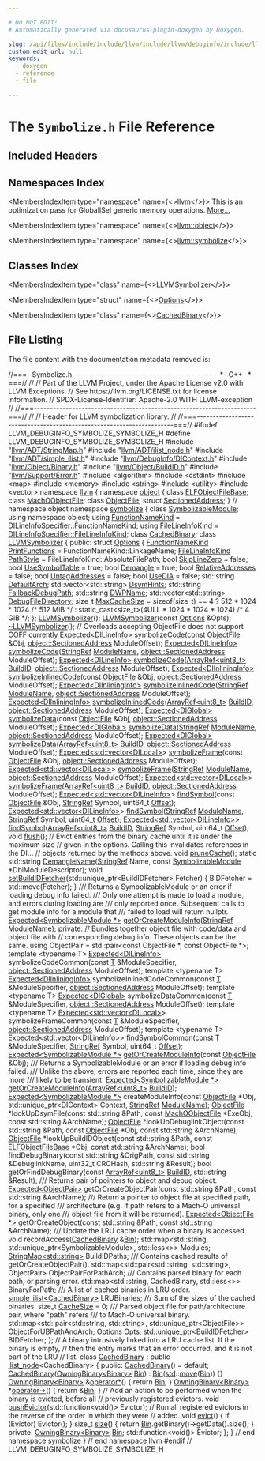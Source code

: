 ```yaml
---

# DO NOT EDIT!
# Automatically generated via docusaurus-plugin-doxygen by Doxygen.

slug: /api/files/include/include/llvm/include/llvm/debuginfo/include/llvm/debuginfo/symbolize/symbolize-h
custom_edit_url: null
keywords:
  - doxygen
  - reference
  - file

---
```





# The `Symbolize.h` File Reference

<DoxygenPage pluginConfig={pluginConfig}>



## Included Headers

<IncludesList>
<IncludesListItem
  filePath="llvm/ADT/StringMap.h"
  permalink="/docs/api/files/include/include/llvm/include/llvm/adt/stringmap-h"
  isLocal="true" />
<IncludesListItem
  filePath="llvm/ADT/ilist_node.h"
  permalink="/docs/api/files/include/include/llvm/include/llvm/adt/ilist-node-h"
  isLocal="true" />
<IncludesListItem
  filePath="llvm/ADT/simple_ilist.h"
  permalink="/docs/api/files/include/include/llvm/include/llvm/adt/simple-ilist-h"
  isLocal="true" />
<IncludesListItem
  filePath="llvm/DebugInfo/DIContext.h"
  permalink="/docs/api/files/include/include/llvm/include/llvm/debuginfo/dicontext-h"
  isLocal="true" />
<IncludesListItem
  filePath="llvm/Object/Binary.h"
  permalink="/docs/api/files/include/include/llvm/include/llvm/object/binary-h"
  isLocal="true" />
<IncludesListItem
  filePath="llvm/Object/BuildID.h"
  permalink="/docs/api/files/include/include/llvm/include/llvm/object/buildid-h"
  isLocal="true" />
<IncludesListItem
  filePath="llvm/Support/Error.h"
  permalink="/docs/api/files/include/include/llvm/include/llvm/support/error-h"
  isLocal="true" />
<IncludesListItem
  filePath="algorithm"
  permalink=""
  isLocal="false" />
<IncludesListItem
  filePath="cstdint"
  permalink=""
  isLocal="false" />
<IncludesListItem
  filePath="map"
  permalink=""
  isLocal="false" />
<IncludesListItem
  filePath="memory"
  permalink=""
  isLocal="false" />
<IncludesListItem
  filePath="string"
  permalink=""
  isLocal="false" />
<IncludesListItem
  filePath="utility"
  permalink=""
  isLocal="false" />
<IncludesListItem
  filePath="vector"
  permalink=""
  isLocal="false" />
</IncludesList>

## Namespaces Index

<MembersIndex>

<MembersIndexItem
  type="namespace"
  name={<><a href="/docs/api/namespaces/llvm">llvm</a></>}>
This is an optimization pass for GlobalISel generic memory operations. <a href="/docs/api/namespaces/llvm/#details">More...</a>
</MembersIndexItem>

<MembersIndexItem
  type="namespace"
  name={<><a href="/docs/api/namespaces/llvm/object">llvm::object</a></>}>
</MembersIndexItem>

<MembersIndexItem
  type="namespace"
  name={<><a href="/docs/api/namespaces/llvm/symbolize">llvm::symbolize</a></>}>
</MembersIndexItem>

</MembersIndex>

## Classes Index

<MembersIndex>

<MembersIndexItem
  type="class"
  name={<><a href="/docs/api/classes/llvm/symbolize/llvmsymbolizer">LLVMSymbolizer</a></>}>
</MembersIndexItem>

<MembersIndexItem
  type="struct"
  name={<><a href="/docs/api/structs/llvm/symbolize/llvmsymbolizer/options">Options</a></>}>
</MembersIndexItem>

<MembersIndexItem
  type="class"
  name={<><a href="/docs/api/classes/llvm/symbolize/cachedbinary">CachedBinary</a></>}>
</MembersIndexItem>

</MembersIndex>


## File Listing

The file content with the documentation metadata removed is:

<ProgramListing>

<Link id="l00001" /><CodeLine lineNumber="1"><span class="doxyHighlightComment">//===- Symbolize.h ----------------------------------------------&#42;- C++ -&#42;-===//</span></CodeLine>
<Link id="l00002" /><CodeLine lineNumber="2"><span class="doxyHighlightComment">//</span></CodeLine>
<Link id="l00003" /><CodeLine lineNumber="3"><span class="doxyHighlightComment">// Part of the LLVM Project, under the Apache License v2.0 with LLVM Exceptions.</span></CodeLine>
<Link id="l00004" /><CodeLine lineNumber="4"><span class="doxyHighlightComment">// See https://llvm.org/LICENSE.txt for license information.</span></CodeLine>
<Link id="l00005" /><CodeLine lineNumber="5"><span class="doxyHighlightComment">// SPDX-License-Identifier: Apache-2.0 WITH LLVM-exception</span></CodeLine>
<Link id="l00006" /><CodeLine lineNumber="6"><span class="doxyHighlightComment">//</span></CodeLine>
<Link id="l00007" /><CodeLine lineNumber="7"><span class="doxyHighlightComment">//===----------------------------------------------------------------------===//</span></CodeLine>
<Link id="l00008" /><CodeLine lineNumber="8"><span class="doxyHighlightComment">//</span></CodeLine>
<Link id="l00009" /><CodeLine lineNumber="9"><span class="doxyHighlightComment">// Header for LLVM symbolization library.</span></CodeLine>
<Link id="l00010" /><CodeLine lineNumber="10"><span class="doxyHighlightComment">//</span></CodeLine>
<Link id="l00011" /><CodeLine lineNumber="11"><span class="doxyHighlightComment">//===----------------------------------------------------------------------===//</span></CodeLine>
<Link id="l00012" /><CodeLine lineNumber="12"></CodeLine>
<Link id="l00013" /><CodeLine lineNumber="13"><span class="doxyHighlightPreprocessor">#ifndef LLVM&#95;DEBUGINFO&#95;SYMBOLIZE&#95;SYMBOLIZE&#95;H</span></CodeLine>
<Link id="l00014" /><CodeLine lineNumber="14"><span class="doxyHighlightPreprocessor">#define LLVM&#95;DEBUGINFO&#95;SYMBOLIZE&#95;SYMBOLIZE&#95;H</span></CodeLine>
<Link id="l00015" /><CodeLine lineNumber="15"></CodeLine>
<Link id="l00016" /><CodeLine lineNumber="16"><span class="doxyHighlightPreprocessor">#include &quot;<a href="/docs/api/files/include/include/llvm/include/llvm/adt/stringmap-h">llvm/ADT/StringMap.h</a>&quot;</span></CodeLine>
<Link id="l00017" /><CodeLine lineNumber="17"><span class="doxyHighlightPreprocessor">#include &quot;<a href="/docs/api/files/include/include/llvm/include/llvm/adt/ilist-node-h">llvm/ADT/ilist&#95;node.h</a>&quot;</span></CodeLine>
<Link id="l00018" /><CodeLine lineNumber="18"><span class="doxyHighlightPreprocessor">#include &quot;<a href="/docs/api/files/include/include/llvm/include/llvm/adt/simple-ilist-h">llvm/ADT/simple&#95;ilist.h</a>&quot;</span></CodeLine>
<Link id="l00019" /><CodeLine lineNumber="19"><span class="doxyHighlightPreprocessor">#include &quot;<a href="/docs/api/files/include/include/llvm/include/llvm/debuginfo/dicontext-h">llvm/DebugInfo/DIContext.h</a>&quot;</span></CodeLine>
<Link id="l00020" /><CodeLine lineNumber="20"><span class="doxyHighlightPreprocessor">#include &quot;<a href="/docs/api/files/include/include/llvm/include/llvm/object/binary-h">llvm/Object/Binary.h</a>&quot;</span></CodeLine>
<Link id="l00021" /><CodeLine lineNumber="21"><span class="doxyHighlightPreprocessor">#include &quot;<a href="/docs/api/files/include/include/llvm/include/llvm/object/buildid-h">llvm/Object/BuildID.h</a>&quot;</span></CodeLine>
<Link id="l00022" /><CodeLine lineNumber="22"><span class="doxyHighlightPreprocessor">#include &quot;<a href="/docs/api/files/include/include/llvm/include/llvm/support/error-h">llvm/Support/Error.h</a>&quot;</span></CodeLine>
<Link id="l00023" /><CodeLine lineNumber="23"><span class="doxyHighlightPreprocessor">#include &lt;algorithm&gt;</span></CodeLine>
<Link id="l00024" /><CodeLine lineNumber="24"><span class="doxyHighlightPreprocessor">#include &lt;cstdint&gt;</span></CodeLine>
<Link id="l00025" /><CodeLine lineNumber="25"><span class="doxyHighlightPreprocessor">#include &lt;map&gt;</span></CodeLine>
<Link id="l00026" /><CodeLine lineNumber="26"><span class="doxyHighlightPreprocessor">#include &lt;memory&gt;</span></CodeLine>
<Link id="l00027" /><CodeLine lineNumber="27"><span class="doxyHighlightPreprocessor">#include &lt;string&gt;</span></CodeLine>
<Link id="l00028" /><CodeLine lineNumber="28"><span class="doxyHighlightPreprocessor">#include &lt;utility&gt;</span></CodeLine>
<Link id="l00029" /><CodeLine lineNumber="29"><span class="doxyHighlightPreprocessor">#include &lt;vector&gt;</span></CodeLine>
<Link id="l00030" /><CodeLine lineNumber="30"></CodeLine>
<Link id="l00031" /><CodeLine lineNumber="31"><span class="doxyHighlightKeyword">namespace </span><span class="doxyHighlight"><a href="/docs/api/namespaces/llvm">llvm</a> &#123;</span></CodeLine>
<Link id="l00032" /><CodeLine lineNumber="32"><span class="doxyHighlightKeyword">namespace </span><span class="doxyHighlight"><a href="/docs/api/namespaces/llvm/object">object</a> &#123;</span></CodeLine>
<Link id="l00033" /><CodeLine lineNumber="33"><span class="doxyHighlightKeyword">class </span><span class="doxyHighlight"><a href="/docs/api/classes/llvm/object/elfobjectfilebase">ELFObjectFileBase</a>;</span></CodeLine>
<Link id="l00034" /><CodeLine lineNumber="34"><span class="doxyHighlightKeyword">class </span><span class="doxyHighlight"><a href="/docs/api/classes/llvm/object/machoobjectfile">MachOObjectFile</a>;</span></CodeLine>
<Link id="l00035" /><CodeLine lineNumber="35"><span class="doxyHighlightKeyword">class </span><span class="doxyHighlight"><a href="/docs/api/classes/llvm/object/objectfile">ObjectFile</a>;</span></CodeLine>
<Link id="l00036" /><CodeLine lineNumber="36"><span class="doxyHighlightKeyword">struct </span><span class="doxyHighlight"><a href="/docs/api/structs/llvm/object/sectionedaddress">SectionedAddress</a>;</span></CodeLine>
<Link id="l00037" /><CodeLine lineNumber="37"><span class="doxyHighlight">&#125; </span><span class="doxyHighlightComment">// namespace object</span></CodeLine>
<Link id="l00038" /><CodeLine lineNumber="38"></CodeLine>
<Link id="l00039" /><CodeLine lineNumber="39"><span class="doxyHighlightKeyword">namespace </span><span class="doxyHighlight"><a href="/docs/api/namespaces/llvm/symbolize">symbolize</a> &#123;</span></CodeLine>
<Link id="l00040" /><CodeLine lineNumber="40"></CodeLine>
<Link id="l00041" /><CodeLine lineNumber="41"><span class="doxyHighlightKeyword">class </span><span class="doxyHighlight"><a href="/docs/api/classes/llvm/symbolize/symbolizablemodule">SymbolizableModule</a>;</span></CodeLine>
<Link id="l00042" /><CodeLine lineNumber="42"></CodeLine>
<Link id="l00043" /><CodeLine lineNumber="43"><span class="doxyHighlightKeyword">using namespace </span><span class="doxyHighlight">object;</span></CodeLine>
<Link id="l00044" /><CodeLine lineNumber="44"></CodeLine>
<Link id="l00045" /><CodeLine lineNumber="45"><span class="doxyHighlightKeyword">using </span><span class="doxyHighlight"><a href="/docs/api/namespaces/llvm/symbolize/#af91736a8635f616fd8ff6b2123db6548">FunctionNameKind</a> = <a href="/docs/api/structs/llvm/dilineinfospecifier/#adb21199c7202d4e81277bb7c89d635b7">DILineInfoSpecifier::FunctionNameKind</a>;</span></CodeLine>
<Link id="l00046" /><CodeLine lineNumber="46" lineLink="/docs/api/namespaces/llvm/symbolize/#a7303efc7166d6b0df753359078bdcc96"><span class="doxyHighlightKeyword">using </span><span class="doxyHighlight"><a href="/docs/api/namespaces/llvm/symbolize/#a7303efc7166d6b0df753359078bdcc96">FileLineInfoKind</a> = <a href="/docs/api/structs/llvm/dilineinfospecifier/#a4d01b170267924ab4225e3c93ad666c3">DILineInfoSpecifier::FileLineInfoKind</a>;</span></CodeLine>
<Link id="l00047" /><CodeLine lineNumber="47"></CodeLine>
<Link id="l00048" /><CodeLine lineNumber="48"><span class="doxyHighlightKeyword">class </span><span class="doxyHighlight"><a href="/docs/api/classes/llvm/symbolize/cachedbinary">CachedBinary</a>;</span></CodeLine>
<Link id="l00049" /><CodeLine lineNumber="49"></CodeLine>
<Link id="l00050" /><CodeLine lineNumber="50" lineLink="/docs/api/classes/llvm/symbolize/llvmsymbolizer"><span class="doxyHighlightKeyword">class </span><span class="doxyHighlight"><a href="/docs/api/classes/llvm/symbolize/llvmsymbolizer/#a39f13246dbb1bf0a0544be9235e67a66">LLVMSymbolizer</a> &#123;</span></CodeLine>
<Link id="l00051" /><CodeLine lineNumber="51"><span class="doxyHighlightKeyword">public</span><span class="doxyHighlight">:</span></CodeLine>
<Link id="l00052" /><CodeLine lineNumber="52" lineLink="/docs/api/structs/llvm/symbolize/llvmsymbolizer/options"><span class="doxyHighlight">  </span><span class="doxyHighlightKeyword">struct </span><span class="doxyHighlight"><a href="/docs/api/structs/llvm/symbolize/llvmsymbolizer/options">Options</a> &#123;</span></CodeLine>
<Link id="l00053" /><CodeLine lineNumber="53" lineLink="/docs/api/structs/llvm/symbolize/llvmsymbolizer/options/#abdeb6aa63ca725500b49c4db43754590"><span class="doxyHighlight">    <a href="/docs/api/namespaces/llvm/symbolize/#af91736a8635f616fd8ff6b2123db6548">FunctionNameKind</a> <a href="/docs/api/structs/llvm/symbolize/llvmsymbolizer/options/#abdeb6aa63ca725500b49c4db43754590">PrintFunctions</a> = FunctionNameKind::LinkageName;</span></CodeLine>
<Link id="l00054" /><CodeLine lineNumber="54" lineLink="/docs/api/structs/llvm/symbolize/llvmsymbolizer/options/#ac51306e7ac181d7ec1da20ce1916880c"><span class="doxyHighlight">    <a href="/docs/api/namespaces/llvm/symbolize/#a7303efc7166d6b0df753359078bdcc96">FileLineInfoKind</a> <a href="/docs/api/structs/llvm/symbolize/llvmsymbolizer/options/#ac51306e7ac181d7ec1da20ce1916880c">PathStyle</a> = FileLineInfoKind::AbsoluteFilePath;</span></CodeLine>
<Link id="l00055" /><CodeLine lineNumber="55" lineLink="/docs/api/structs/llvm/symbolize/llvmsymbolizer/options/#aa4783fba6b6e13f949b16e840994a8ee"><span class="doxyHighlight">    </span><span class="doxyHighlightKeywordType">bool</span><span class="doxyHighlight"> <a href="/docs/api/structs/llvm/symbolize/llvmsymbolizer/options/#aa4783fba6b6e13f949b16e840994a8ee">SkipLineZero</a> = </span><span class="doxyHighlightKeyword">false</span><span class="doxyHighlight">;</span></CodeLine>
<Link id="l00056" /><CodeLine lineNumber="56" lineLink="/docs/api/structs/llvm/symbolize/llvmsymbolizer/options/#a70b639e66b3942c70fa1901bfbf3d272"><span class="doxyHighlight">    </span><span class="doxyHighlightKeywordType">bool</span><span class="doxyHighlight"> <a href="/docs/api/structs/llvm/symbolize/llvmsymbolizer/options/#a70b639e66b3942c70fa1901bfbf3d272">UseSymbolTable</a> = </span><span class="doxyHighlightKeyword">true</span><span class="doxyHighlight">;</span></CodeLine>
<Link id="l00057" /><CodeLine lineNumber="57" lineLink="/docs/api/structs/llvm/symbolize/llvmsymbolizer/options/#ae9015c857bcb610c7820e98868ee9234"><span class="doxyHighlight">    </span><span class="doxyHighlightKeywordType">bool</span><span class="doxyHighlight"> <a href="/docs/api/structs/llvm/symbolize/llvmsymbolizer/options/#ae9015c857bcb610c7820e98868ee9234">Demangle</a> = </span><span class="doxyHighlightKeyword">true</span><span class="doxyHighlight">;</span></CodeLine>
<Link id="l00058" /><CodeLine lineNumber="58" lineLink="/docs/api/structs/llvm/symbolize/llvmsymbolizer/options/#a0cfccb5cd2ca34654b13689a68aaf9b3"><span class="doxyHighlight">    </span><span class="doxyHighlightKeywordType">bool</span><span class="doxyHighlight"> <a href="/docs/api/structs/llvm/symbolize/llvmsymbolizer/options/#a0cfccb5cd2ca34654b13689a68aaf9b3">RelativeAddresses</a> = </span><span class="doxyHighlightKeyword">false</span><span class="doxyHighlight">;</span></CodeLine>
<Link id="l00059" /><CodeLine lineNumber="59" lineLink="/docs/api/structs/llvm/symbolize/llvmsymbolizer/options/#aba0534ea60e4717517fefc3b8a49e54e"><span class="doxyHighlight">    </span><span class="doxyHighlightKeywordType">bool</span><span class="doxyHighlight"> <a href="/docs/api/structs/llvm/symbolize/llvmsymbolizer/options/#aba0534ea60e4717517fefc3b8a49e54e">UntagAddresses</a> = </span><span class="doxyHighlightKeyword">false</span><span class="doxyHighlight">;</span></CodeLine>
<Link id="l00060" /><CodeLine lineNumber="60" lineLink="/docs/api/structs/llvm/symbolize/llvmsymbolizer/options/#ad0b3267d113eb687cdcfec35a39ac468"><span class="doxyHighlight">    </span><span class="doxyHighlightKeywordType">bool</span><span class="doxyHighlight"> <a href="/docs/api/structs/llvm/symbolize/llvmsymbolizer/options/#ad0b3267d113eb687cdcfec35a39ac468">UseDIA</a> = </span><span class="doxyHighlightKeyword">false</span><span class="doxyHighlight">;</span></CodeLine>
<Link id="l00061" /><CodeLine lineNumber="61" lineLink="/docs/api/structs/llvm/symbolize/llvmsymbolizer/options/#a7ea5a0427602386e097882ad55e55f8b"><span class="doxyHighlight">    std::string <a href="/docs/api/structs/llvm/symbolize/llvmsymbolizer/options/#a7ea5a0427602386e097882ad55e55f8b">DefaultArch</a>;</span></CodeLine>
<Link id="l00062" /><CodeLine lineNumber="62" lineLink="/docs/api/structs/llvm/symbolize/llvmsymbolizer/options/#a83bfb6706040239f0dca6b15aa8d29d9"><span class="doxyHighlight">    std::vector&lt;std::string&gt; <a href="/docs/api/structs/llvm/symbolize/llvmsymbolizer/options/#a83bfb6706040239f0dca6b15aa8d29d9">DsymHints</a>;</span></CodeLine>
<Link id="l00063" /><CodeLine lineNumber="63" lineLink="/docs/api/structs/llvm/symbolize/llvmsymbolizer/options/#ab6a0411a2a1d6772f0fabca4d3b6a5f9"><span class="doxyHighlight">    std::string <a href="/docs/api/structs/llvm/symbolize/llvmsymbolizer/options/#ab6a0411a2a1d6772f0fabca4d3b6a5f9">FallbackDebugPath</a>;</span></CodeLine>
<Link id="l00064" /><CodeLine lineNumber="64" lineLink="/docs/api/structs/llvm/symbolize/llvmsymbolizer/options/#a2c1e920d268588d487485128a1bcc501"><span class="doxyHighlight">    std::string <a href="/docs/api/structs/llvm/symbolize/llvmsymbolizer/options/#a2c1e920d268588d487485128a1bcc501">DWPName</a>;</span></CodeLine>
<Link id="l00065" /><CodeLine lineNumber="65" lineLink="/docs/api/structs/llvm/symbolize/llvmsymbolizer/options/#a631a1874eff8ce24ab44c9feb7a7138c"><span class="doxyHighlight">    std::vector&lt;std::string&gt; <a href="/docs/api/structs/llvm/symbolize/llvmsymbolizer/options/#a631a1874eff8ce24ab44c9feb7a7138c">DebugFileDirectory</a>;</span></CodeLine>
<Link id="l00066" /><CodeLine lineNumber="66" lineLink="/docs/api/structs/llvm/symbolize/llvmsymbolizer/options/#af3f3c20d065771eed9d78bcb7f1e0e78"><span class="doxyHighlight">    </span><span class="doxyHighlightKeywordType">size&#95;t</span><span class="doxyHighlight"> <a href="/docs/api/structs/llvm/symbolize/llvmsymbolizer/options/#af3f3c20d065771eed9d78bcb7f1e0e78">MaxCacheSize</a> =</span></CodeLine>
<Link id="l00067" /><CodeLine lineNumber="67"><span class="doxyHighlight">        </span><span class="doxyHighlightKeyword">sizeof</span><span class="doxyHighlight">(size&#95;t) == 4</span></CodeLine>
<Link id="l00068" /><CodeLine lineNumber="68"><span class="doxyHighlight">            ? 512 &#42; 1024 &#42; 1024 </span><span class="doxyHighlightComment">/&#42; 512 MiB &#42;/</span></CodeLine>
<Link id="l00069" /><CodeLine lineNumber="69"><span class="doxyHighlight">            : static&#95;cast&lt;size&#95;t&gt;(4ULL &#42; 1024 &#42; 1024 &#42; 1024) </span><span class="doxyHighlightComment">/&#42; 4 GiB &#42;/</span><span class="doxyHighlight">;</span></CodeLine>
<Link id="l00070" /><CodeLine lineNumber="70"><span class="doxyHighlight">  &#125;;</span></CodeLine>
<Link id="l00071" /><CodeLine lineNumber="71"></CodeLine>
<Link id="l00072" /><CodeLine lineNumber="72" lineLink="/docs/api/classes/llvm/symbolize/llvmsymbolizer/#a39f13246dbb1bf0a0544be9235e67a66"><span class="doxyHighlight">  <a href="/docs/api/classes/llvm/symbolize/llvmsymbolizer/#a39f13246dbb1bf0a0544be9235e67a66">LLVMSymbolizer</a>();</span></CodeLine>
<Link id="l00073" /><CodeLine lineNumber="73"><span class="doxyHighlight">  <a href="/docs/api/classes/llvm/symbolize/llvmsymbolizer/#a39f13246dbb1bf0a0544be9235e67a66">LLVMSymbolizer</a>(</span><span class="doxyHighlightKeyword">const</span><span class="doxyHighlight"> <a href="/docs/api/structs/llvm/symbolize/llvmsymbolizer/options">Options</a> &amp;Opts);</span></CodeLine>
<Link id="l00074" /><CodeLine lineNumber="74"></CodeLine>
<Link id="l00075" /><CodeLine lineNumber="75" lineLink="/docs/api/classes/llvm/symbolize/llvmsymbolizer/#afdca06adf505798c2388e3a5f9e6e843"><span class="doxyHighlight">  <a href="/docs/api/classes/llvm/symbolize/llvmsymbolizer/#afdca06adf505798c2388e3a5f9e6e843">~LLVMSymbolizer</a>();</span></CodeLine>
<Link id="l00076" /><CodeLine lineNumber="76"></CodeLine>
<Link id="l00077" /><CodeLine lineNumber="77"><span class="doxyHighlight">  </span><span class="doxyHighlightComment">// Overloads accepting ObjectFile does not support COFF currently</span></CodeLine>
<Link id="l00078" /><CodeLine lineNumber="78"><span class="doxyHighlight">  <a href="/docs/api/classes/llvm/expected">Expected&lt;DILineInfo&gt;</a> <a href="/docs/api/classes/llvm/symbolize/llvmsymbolizer/#a470d2db86d3df75e22b547906ca11f8a">symbolizeCode</a>(</span><span class="doxyHighlightKeyword">const</span><span class="doxyHighlight"> <a href="/docs/api/classes/llvm/object/objectfile">ObjectFile</a> &amp;Obj,</span></CodeLine>
<Link id="l00079" /><CodeLine lineNumber="79"><span class="doxyHighlight">                                     <a href="/docs/api/structs/llvm/object/sectionedaddress">object::SectionedAddress</a> ModuleOffset);</span></CodeLine>
<Link id="l00080" /><CodeLine lineNumber="80"><span class="doxyHighlight">  <a href="/docs/api/classes/llvm/expected">Expected&lt;DILineInfo&gt;</a> <a href="/docs/api/classes/llvm/symbolize/llvmsymbolizer/#a470d2db86d3df75e22b547906ca11f8a">symbolizeCode</a>(<a href="/docs/api/classes/llvm/stringref">StringRef</a> <a href="/docs/api/structs/modulename">ModuleName</a>,</span></CodeLine>
<Link id="l00081" /><CodeLine lineNumber="81"><span class="doxyHighlight">                                     <a href="/docs/api/structs/llvm/object/sectionedaddress">object::SectionedAddress</a> ModuleOffset);</span></CodeLine>
<Link id="l00082" /><CodeLine lineNumber="82"><span class="doxyHighlight">  <a href="/docs/api/classes/llvm/expected">Expected&lt;DILineInfo&gt;</a> <a href="/docs/api/classes/llvm/symbolize/llvmsymbolizer/#a470d2db86d3df75e22b547906ca11f8a">symbolizeCode</a>(<a href="/docs/api/classes/llvm/arrayref">ArrayRef&lt;uint8&#95;t&gt;</a> <a href="/docs/api/namespaces/llvm/object/#a4304894bcf353bce5ba4d3dd7ff534d7">BuildID</a>,</span></CodeLine>
<Link id="l00083" /><CodeLine lineNumber="83"><span class="doxyHighlight">                                     <a href="/docs/api/structs/llvm/object/sectionedaddress">object::SectionedAddress</a> ModuleOffset);</span></CodeLine>
<Link id="l00084" /><CodeLine lineNumber="84"><span class="doxyHighlight">  <a href="/docs/api/classes/llvm/expected">Expected&lt;DIInliningInfo&gt;</a></span></CodeLine>
<Link id="l00085" /><CodeLine lineNumber="85"><span class="doxyHighlight">  <a href="/docs/api/classes/llvm/symbolize/llvmsymbolizer/#a10c142501ceaf80a4cec850facc43fef">symbolizeInlinedCode</a>(</span><span class="doxyHighlightKeyword">const</span><span class="doxyHighlight"> <a href="/docs/api/classes/llvm/object/objectfile">ObjectFile</a> &amp;Obj,</span></CodeLine>
<Link id="l00086" /><CodeLine lineNumber="86"><span class="doxyHighlight">                       <a href="/docs/api/structs/llvm/object/sectionedaddress">object::SectionedAddress</a> ModuleOffset);</span></CodeLine>
<Link id="l00087" /><CodeLine lineNumber="87"><span class="doxyHighlight">  <a href="/docs/api/classes/llvm/expected">Expected&lt;DIInliningInfo&gt;</a></span></CodeLine>
<Link id="l00088" /><CodeLine lineNumber="88"><span class="doxyHighlight">  <a href="/docs/api/classes/llvm/symbolize/llvmsymbolizer/#a10c142501ceaf80a4cec850facc43fef">symbolizeInlinedCode</a>(<a href="/docs/api/classes/llvm/stringref">StringRef</a> <a href="/docs/api/structs/modulename">ModuleName</a>,</span></CodeLine>
<Link id="l00089" /><CodeLine lineNumber="89"><span class="doxyHighlight">                       <a href="/docs/api/structs/llvm/object/sectionedaddress">object::SectionedAddress</a> ModuleOffset);</span></CodeLine>
<Link id="l00090" /><CodeLine lineNumber="90"><span class="doxyHighlight">  <a href="/docs/api/classes/llvm/expected">Expected&lt;DIInliningInfo&gt;</a></span></CodeLine>
<Link id="l00091" /><CodeLine lineNumber="91"><span class="doxyHighlight">  <a href="/docs/api/classes/llvm/symbolize/llvmsymbolizer/#a10c142501ceaf80a4cec850facc43fef">symbolizeInlinedCode</a>(<a href="/docs/api/classes/llvm/arrayref">ArrayRef&lt;uint8&#95;t&gt;</a> <a href="/docs/api/namespaces/llvm/object/#a4304894bcf353bce5ba4d3dd7ff534d7">BuildID</a>,</span></CodeLine>
<Link id="l00092" /><CodeLine lineNumber="92"><span class="doxyHighlight">                       <a href="/docs/api/structs/llvm/object/sectionedaddress">object::SectionedAddress</a> ModuleOffset);</span></CodeLine>
<Link id="l00093" /><CodeLine lineNumber="93"></CodeLine>
<Link id="l00094" /><CodeLine lineNumber="94"><span class="doxyHighlight">  <a href="/docs/api/classes/llvm/expected">Expected&lt;DIGlobal&gt;</a> <a href="/docs/api/classes/llvm/symbolize/llvmsymbolizer/#ad30dcb9a6b361365791c5cf0286550a9">symbolizeData</a>(</span><span class="doxyHighlightKeyword">const</span><span class="doxyHighlight"> <a href="/docs/api/classes/llvm/object/objectfile">ObjectFile</a> &amp;Obj,</span></CodeLine>
<Link id="l00095" /><CodeLine lineNumber="95"><span class="doxyHighlight">                                   <a href="/docs/api/structs/llvm/object/sectionedaddress">object::SectionedAddress</a> ModuleOffset);</span></CodeLine>
<Link id="l00096" /><CodeLine lineNumber="96"><span class="doxyHighlight">  <a href="/docs/api/classes/llvm/expected">Expected&lt;DIGlobal&gt;</a> <a href="/docs/api/classes/llvm/symbolize/llvmsymbolizer/#ad30dcb9a6b361365791c5cf0286550a9">symbolizeData</a>(<a href="/docs/api/classes/llvm/stringref">StringRef</a> <a href="/docs/api/structs/modulename">ModuleName</a>,</span></CodeLine>
<Link id="l00097" /><CodeLine lineNumber="97"><span class="doxyHighlight">                                   <a href="/docs/api/structs/llvm/object/sectionedaddress">object::SectionedAddress</a> ModuleOffset);</span></CodeLine>
<Link id="l00098" /><CodeLine lineNumber="98"><span class="doxyHighlight">  <a href="/docs/api/classes/llvm/expected">Expected&lt;DIGlobal&gt;</a> <a href="/docs/api/classes/llvm/symbolize/llvmsymbolizer/#ad30dcb9a6b361365791c5cf0286550a9">symbolizeData</a>(<a href="/docs/api/classes/llvm/arrayref">ArrayRef&lt;uint8&#95;t&gt;</a> <a href="/docs/api/namespaces/llvm/object/#a4304894bcf353bce5ba4d3dd7ff534d7">BuildID</a>,</span></CodeLine>
<Link id="l00099" /><CodeLine lineNumber="99"><span class="doxyHighlight">                                   <a href="/docs/api/structs/llvm/object/sectionedaddress">object::SectionedAddress</a> ModuleOffset);</span></CodeLine>
<Link id="l00100" /><CodeLine lineNumber="100"><span class="doxyHighlight">  <a href="/docs/api/classes/llvm/expected">Expected&lt;std::vector&lt;DILocal&gt;</a>&gt;</span></CodeLine>
<Link id="l00101" /><CodeLine lineNumber="101"><span class="doxyHighlight">  <a href="/docs/api/classes/llvm/symbolize/llvmsymbolizer/#ad5af875d56b4ad947a488f347d754eaa">symbolizeFrame</a>(</span><span class="doxyHighlightKeyword">const</span><span class="doxyHighlight"> <a href="/docs/api/classes/llvm/object/objectfile">ObjectFile</a> &amp;Obj, <a href="/docs/api/structs/llvm/object/sectionedaddress">object::SectionedAddress</a> ModuleOffset);</span></CodeLine>
<Link id="l00102" /><CodeLine lineNumber="102"><span class="doxyHighlight">  <a href="/docs/api/classes/llvm/expected">Expected&lt;std::vector&lt;DILocal&gt;</a>&gt;</span></CodeLine>
<Link id="l00103" /><CodeLine lineNumber="103"><span class="doxyHighlight">  <a href="/docs/api/classes/llvm/symbolize/llvmsymbolizer/#ad5af875d56b4ad947a488f347d754eaa">symbolizeFrame</a>(<a href="/docs/api/classes/llvm/stringref">StringRef</a> <a href="/docs/api/structs/modulename">ModuleName</a>, <a href="/docs/api/structs/llvm/object/sectionedaddress">object::SectionedAddress</a> ModuleOffset);</span></CodeLine>
<Link id="l00104" /><CodeLine lineNumber="104"><span class="doxyHighlight">  <a href="/docs/api/classes/llvm/expected">Expected&lt;std::vector&lt;DILocal&gt;</a>&gt;</span></CodeLine>
<Link id="l00105" /><CodeLine lineNumber="105"><span class="doxyHighlight">  <a href="/docs/api/classes/llvm/symbolize/llvmsymbolizer/#ad5af875d56b4ad947a488f347d754eaa">symbolizeFrame</a>(<a href="/docs/api/classes/llvm/arrayref">ArrayRef&lt;uint8&#95;t&gt;</a> <a href="/docs/api/namespaces/llvm/object/#a4304894bcf353bce5ba4d3dd7ff534d7">BuildID</a>,</span></CodeLine>
<Link id="l00106" /><CodeLine lineNumber="106"><span class="doxyHighlight">                 <a href="/docs/api/structs/llvm/object/sectionedaddress">object::SectionedAddress</a> ModuleOffset);</span></CodeLine>
<Link id="l00107" /><CodeLine lineNumber="107"></CodeLine>
<Link id="l00108" /><CodeLine lineNumber="108"><span class="doxyHighlight">  <a href="/docs/api/classes/llvm/expected">Expected&lt;std::vector&lt;DILineInfo&gt;</a>&gt;</span></CodeLine>
<Link id="l00109" /><CodeLine lineNumber="109"><span class="doxyHighlight">  <a href="/docs/api/classes/llvm/symbolize/llvmsymbolizer/#a07f4f2aabb99792d97308004be63e439">findSymbol</a>(</span><span class="doxyHighlightKeyword">const</span><span class="doxyHighlight"> <a href="/docs/api/classes/llvm/object/objectfile">ObjectFile</a> &amp;Obj, <a href="/docs/api/classes/llvm/stringref">StringRef</a> Symbol, uint64&#95;t <a href="/docs/api/namespaces/llvm/#a05f5b9a11bdcc5feba62899f95dcf878a3134224cba2545bc57954d3b072aebb4">Offset</a>);</span></CodeLine>
<Link id="l00110" /><CodeLine lineNumber="110"><span class="doxyHighlight">  <a href="/docs/api/classes/llvm/expected">Expected&lt;std::vector&lt;DILineInfo&gt;</a>&gt;</span></CodeLine>
<Link id="l00111" /><CodeLine lineNumber="111"><span class="doxyHighlight">  <a href="/docs/api/classes/llvm/symbolize/llvmsymbolizer/#a07f4f2aabb99792d97308004be63e439">findSymbol</a>(<a href="/docs/api/classes/llvm/stringref">StringRef</a> <a href="/docs/api/structs/modulename">ModuleName</a>, <a href="/docs/api/classes/llvm/stringref">StringRef</a> Symbol, uint64&#95;t <a href="/docs/api/namespaces/llvm/#a05f5b9a11bdcc5feba62899f95dcf878a3134224cba2545bc57954d3b072aebb4">Offset</a>);</span></CodeLine>
<Link id="l00112" /><CodeLine lineNumber="112"><span class="doxyHighlight">  <a href="/docs/api/classes/llvm/expected">Expected&lt;std::vector&lt;DILineInfo&gt;</a>&gt;</span></CodeLine>
<Link id="l00113" /><CodeLine lineNumber="113"><span class="doxyHighlight">  <a href="/docs/api/classes/llvm/symbolize/llvmsymbolizer/#a07f4f2aabb99792d97308004be63e439">findSymbol</a>(<a href="/docs/api/classes/llvm/arrayref">ArrayRef&lt;uint8&#95;t&gt;</a> <a href="/docs/api/namespaces/llvm/object/#a4304894bcf353bce5ba4d3dd7ff534d7">BuildID</a>, <a href="/docs/api/classes/llvm/stringref">StringRef</a> Symbol, uint64&#95;t <a href="/docs/api/namespaces/llvm/#a05f5b9a11bdcc5feba62899f95dcf878a3134224cba2545bc57954d3b072aebb4">Offset</a>);</span></CodeLine>
<Link id="l00114" /><CodeLine lineNumber="114"></CodeLine>
<Link id="l00115" /><CodeLine lineNumber="115"><span class="doxyHighlight">  </span><span class="doxyHighlightKeywordType">void</span><span class="doxyHighlight"> <a href="/docs/api/classes/llvm/symbolize/llvmsymbolizer/#a55acc9d1e9e674ff72434597c181ecd1">flush</a>();</span></CodeLine>
<Link id="l00116" /><CodeLine lineNumber="116"></CodeLine>
<Link id="l00117" /><CodeLine lineNumber="117"><span class="doxyHighlight">  </span><span class="doxyHighlightComment">// Evict entries from the binary cache until it is under the maximum size</span></CodeLine>
<Link id="l00118" /><CodeLine lineNumber="118"><span class="doxyHighlight">  </span><span class="doxyHighlightComment">// given in the options. Calling this invalidates references in the DI...</span></CodeLine>
<Link id="l00119" /><CodeLine lineNumber="119"><span class="doxyHighlight">  </span><span class="doxyHighlightComment">// objects returned by the methods above.</span></CodeLine>
<Link id="l00120" /><CodeLine lineNumber="120"><span class="doxyHighlight">  </span><span class="doxyHighlightKeywordType">void</span><span class="doxyHighlight"> <a href="/docs/api/classes/llvm/symbolize/llvmsymbolizer/#a06ed8ab9b40fc7e7570f10a81a9c3fc1">pruneCache</a>();</span></CodeLine>
<Link id="l00121" /><CodeLine lineNumber="121"></CodeLine>
<Link id="l00122" /><CodeLine lineNumber="122"><span class="doxyHighlight">  </span><span class="doxyHighlightKeyword">static</span><span class="doxyHighlight"> std::string</span></CodeLine>
<Link id="l00123" /><CodeLine lineNumber="123"><span class="doxyHighlight">  <a href="/docs/api/classes/llvm/symbolize/llvmsymbolizer/#a06a25cb56878fe4f0431c046d1a67fcf">DemangleName</a>(<a href="/docs/api/classes/llvm/stringref">StringRef</a> Name, </span><span class="doxyHighlightKeyword">const</span><span class="doxyHighlight"> <a href="/docs/api/classes/llvm/symbolize/symbolizablemodule">SymbolizableModule</a> &#42;DbiModuleDescriptor);</span></CodeLine>
<Link id="l00124" /><CodeLine lineNumber="124"></CodeLine>
<Link id="l00125" /><CodeLine lineNumber="125" lineLink="/docs/api/classes/llvm/symbolize/llvmsymbolizer/#afebf63c3ae5d72cba8af7b99c6f8dc42"><span class="doxyHighlight">  </span><span class="doxyHighlightKeywordType">void</span><span class="doxyHighlight"> <a href="/docs/api/classes/llvm/symbolize/llvmsymbolizer/#afebf63c3ae5d72cba8af7b99c6f8dc42">setBuildIDFetcher</a>(std::unique&#95;ptr&lt;BuildIDFetcher&gt; Fetcher) &#123;</span></CodeLine>
<Link id="l00126" /><CodeLine lineNumber="126"><span class="doxyHighlight">    BIDFetcher = std::move(Fetcher);</span></CodeLine>
<Link id="l00127" /><CodeLine lineNumber="127"><span class="doxyHighlight">  &#125;</span></CodeLine>
<Link id="l00128" /><CodeLine lineNumber="128"></CodeLine>
<Link id="l00129" /><CodeLine lineNumber="129"><span class="doxyHighlightComment">  /// Returns a SymbolizableModule or an error if loading debug info failed.</span></CodeLine>
<Link id="l00130" /><CodeLine lineNumber="130"><span class="doxyHighlightComment">  /// Only one attempt is made to load a module, and errors during loading are</span></CodeLine>
<Link id="l00131" /><CodeLine lineNumber="131"><span class="doxyHighlightComment">  /// only reported once. Subsequent calls to get module info for a module that</span></CodeLine>
<Link id="l00132" /><CodeLine lineNumber="132"><span class="doxyHighlightComment">  /// failed to load will return nullptr.</span></CodeLine>
<Link id="l00133" /><CodeLine lineNumber="133"><span class="doxyHighlight">  <a href="/docs/api/classes/llvm/expected">Expected&lt;SymbolizableModule &#42;&gt;</a> <a href="/docs/api/classes/llvm/symbolize/llvmsymbolizer/#aed363690d82a9bc955ab653a37e75090">getOrCreateModuleInfo</a>(<a href="/docs/api/classes/llvm/stringref">StringRef</a> <a href="/docs/api/structs/modulename">ModuleName</a>);</span></CodeLine>
<Link id="l00134" /><CodeLine lineNumber="134"></CodeLine>
<Link id="l00135" /><CodeLine lineNumber="135"><span class="doxyHighlightKeyword">private</span><span class="doxyHighlight">:</span></CodeLine>
<Link id="l00136" /><CodeLine lineNumber="136"><span class="doxyHighlight">  </span><span class="doxyHighlightComment">// Bundles together object file with code/data and object file with</span></CodeLine>
<Link id="l00137" /><CodeLine lineNumber="137"><span class="doxyHighlight">  </span><span class="doxyHighlightComment">// corresponding debug info. These objects can be the same.</span></CodeLine>
<Link id="l00138" /><CodeLine lineNumber="138"><span class="doxyHighlight">  </span><span class="doxyHighlightKeyword">using </span><span class="doxyHighlight">ObjectPair = std::pair&lt;const ObjectFile &#42;, const ObjectFile &#42;&gt;;</span></CodeLine>
<Link id="l00139" /><CodeLine lineNumber="139"></CodeLine>
<Link id="l00140" /><CodeLine lineNumber="140"><span class="doxyHighlight">  </span><span class="doxyHighlightKeyword">template</span><span class="doxyHighlight"> &lt;</span><span class="doxyHighlightKeyword">typename</span><span class="doxyHighlight"> T&gt;</span></CodeLine>
<Link id="l00141" /><CodeLine lineNumber="141"><span class="doxyHighlight">  <a href="/docs/api/classes/llvm/expected">Expected&lt;DILineInfo&gt;</a></span></CodeLine>
<Link id="l00142" /><CodeLine lineNumber="142"><span class="doxyHighlight">  symbolizeCodeCommon(</span><span class="doxyHighlightKeyword">const</span><span class="doxyHighlight"> <a href="/docs/api/files/lib/lib/target/lib/target/mips/mips16isellowering-cpp/#a0acb682b8260ab1c60b918599864e2e5">T</a> &amp;ModuleSpecifier,</span></CodeLine>
<Link id="l00143" /><CodeLine lineNumber="143"><span class="doxyHighlight">                      <a href="/docs/api/structs/llvm/object/sectionedaddress">object::SectionedAddress</a> ModuleOffset);</span></CodeLine>
<Link id="l00144" /><CodeLine lineNumber="144"><span class="doxyHighlight">  </span><span class="doxyHighlightKeyword">template</span><span class="doxyHighlight"> &lt;</span><span class="doxyHighlightKeyword">typename</span><span class="doxyHighlight"> T&gt;</span></CodeLine>
<Link id="l00145" /><CodeLine lineNumber="145"><span class="doxyHighlight">  <a href="/docs/api/classes/llvm/expected">Expected&lt;DIInliningInfo&gt;</a></span></CodeLine>
<Link id="l00146" /><CodeLine lineNumber="146"><span class="doxyHighlight">  symbolizeInlinedCodeCommon(</span><span class="doxyHighlightKeyword">const</span><span class="doxyHighlight"> <a href="/docs/api/files/lib/lib/target/lib/target/mips/mips16isellowering-cpp/#a0acb682b8260ab1c60b918599864e2e5">T</a> &amp;ModuleSpecifier,</span></CodeLine>
<Link id="l00147" /><CodeLine lineNumber="147"><span class="doxyHighlight">                             <a href="/docs/api/structs/llvm/object/sectionedaddress">object::SectionedAddress</a> ModuleOffset);</span></CodeLine>
<Link id="l00148" /><CodeLine lineNumber="148"><span class="doxyHighlight">  </span><span class="doxyHighlightKeyword">template</span><span class="doxyHighlight"> &lt;</span><span class="doxyHighlightKeyword">typename</span><span class="doxyHighlight"> T&gt;</span></CodeLine>
<Link id="l00149" /><CodeLine lineNumber="149"><span class="doxyHighlight">  <a href="/docs/api/classes/llvm/expected">Expected&lt;DIGlobal&gt;</a> symbolizeDataCommon(</span><span class="doxyHighlightKeyword">const</span><span class="doxyHighlight"> <a href="/docs/api/files/lib/lib/target/lib/target/mips/mips16isellowering-cpp/#a0acb682b8260ab1c60b918599864e2e5">T</a> &amp;ModuleSpecifier,</span></CodeLine>
<Link id="l00150" /><CodeLine lineNumber="150"><span class="doxyHighlight">                                         <a href="/docs/api/structs/llvm/object/sectionedaddress">object::SectionedAddress</a> ModuleOffset);</span></CodeLine>
<Link id="l00151" /><CodeLine lineNumber="151"><span class="doxyHighlight">  </span><span class="doxyHighlightKeyword">template</span><span class="doxyHighlight"> &lt;</span><span class="doxyHighlightKeyword">typename</span><span class="doxyHighlight"> T&gt;</span></CodeLine>
<Link id="l00152" /><CodeLine lineNumber="152"><span class="doxyHighlight">  <a href="/docs/api/classes/llvm/expected">Expected&lt;std::vector&lt;DILocal&gt;</a>&gt;</span></CodeLine>
<Link id="l00153" /><CodeLine lineNumber="153"><span class="doxyHighlight">  symbolizeFrameCommon(</span><span class="doxyHighlightKeyword">const</span><span class="doxyHighlight"> <a href="/docs/api/files/lib/lib/target/lib/target/mips/mips16isellowering-cpp/#a0acb682b8260ab1c60b918599864e2e5">T</a> &amp;ModuleSpecifier,</span></CodeLine>
<Link id="l00154" /><CodeLine lineNumber="154"><span class="doxyHighlight">                       <a href="/docs/api/structs/llvm/object/sectionedaddress">object::SectionedAddress</a> ModuleOffset);</span></CodeLine>
<Link id="l00155" /><CodeLine lineNumber="155"><span class="doxyHighlight">  </span><span class="doxyHighlightKeyword">template</span><span class="doxyHighlight"> &lt;</span><span class="doxyHighlightKeyword">typename</span><span class="doxyHighlight"> T&gt;</span></CodeLine>
<Link id="l00156" /><CodeLine lineNumber="156"><span class="doxyHighlight">  <a href="/docs/api/classes/llvm/expected">Expected&lt;std::vector&lt;DILineInfo&gt;</a>&gt;</span></CodeLine>
<Link id="l00157" /><CodeLine lineNumber="157"><span class="doxyHighlight">  findSymbolCommon(</span><span class="doxyHighlightKeyword">const</span><span class="doxyHighlight"> <a href="/docs/api/files/lib/lib/target/lib/target/mips/mips16isellowering-cpp/#a0acb682b8260ab1c60b918599864e2e5">T</a> &amp;ModuleSpecifier, <a href="/docs/api/classes/llvm/stringref">StringRef</a> Symbol, uint64&#95;t <a href="/docs/api/namespaces/llvm/#a05f5b9a11bdcc5feba62899f95dcf878a3134224cba2545bc57954d3b072aebb4">Offset</a>);</span></CodeLine>
<Link id="l00158" /><CodeLine lineNumber="158"></CodeLine>
<Link id="l00159" /><CodeLine lineNumber="159"><span class="doxyHighlight">  <a href="/docs/api/classes/llvm/expected">Expected&lt;SymbolizableModule &#42;&gt;</a> <a href="/docs/api/classes/llvm/symbolize/llvmsymbolizer/#aed363690d82a9bc955ab653a37e75090">getOrCreateModuleInfo</a>(</span><span class="doxyHighlightKeyword">const</span><span class="doxyHighlight"> <a href="/docs/api/classes/llvm/object/objectfile">ObjectFile</a> &amp;Obj);</span></CodeLine>
<Link id="l00160" /><CodeLine lineNumber="160"></CodeLine>
<Link id="l00161" /><CodeLine lineNumber="161"><span class="doxyHighlightComment">  /// Returns a SymbolizableModule or an error if loading debug info failed.</span></CodeLine>
<Link id="l00162" /><CodeLine lineNumber="162"><span class="doxyHighlightComment">  /// Unlike the above, errors are reported each time, since they are more</span></CodeLine>
<Link id="l00163" /><CodeLine lineNumber="163"><span class="doxyHighlightComment">  /// likely to be transient.</span></CodeLine>
<Link id="l00164" /><CodeLine lineNumber="164"><span class="doxyHighlight">  <a href="/docs/api/classes/llvm/expected">Expected&lt;SymbolizableModule &#42;&gt;</a></span></CodeLine>
<Link id="l00165" /><CodeLine lineNumber="165"><span class="doxyHighlight">  <a href="/docs/api/classes/llvm/symbolize/llvmsymbolizer/#aed363690d82a9bc955ab653a37e75090">getOrCreateModuleInfo</a>(<a href="/docs/api/classes/llvm/arrayref">ArrayRef&lt;uint8&#95;t&gt;</a> <a href="/docs/api/namespaces/llvm/object/#a4304894bcf353bce5ba4d3dd7ff534d7">BuildID</a>);</span></CodeLine>
<Link id="l00166" /><CodeLine lineNumber="166"></CodeLine>
<Link id="l00167" /><CodeLine lineNumber="167"><span class="doxyHighlight">  <a href="/docs/api/classes/llvm/expected">Expected&lt;SymbolizableModule &#42;&gt;</a></span></CodeLine>
<Link id="l00168" /><CodeLine lineNumber="168"><span class="doxyHighlight">  createModuleInfo(</span><span class="doxyHighlightKeyword">const</span><span class="doxyHighlight"> <a href="/docs/api/classes/llvm/object/objectfile">ObjectFile</a> &#42;Obj, std::unique&#95;ptr&lt;DIContext&gt; Context,</span></CodeLine>
<Link id="l00169" /><CodeLine lineNumber="169"><span class="doxyHighlight">                   <a href="/docs/api/classes/llvm/stringref">StringRef</a> <a href="/docs/api/structs/modulename">ModuleName</a>);</span></CodeLine>
<Link id="l00170" /><CodeLine lineNumber="170"></CodeLine>
<Link id="l00171" /><CodeLine lineNumber="171"><span class="doxyHighlight">  <a href="/docs/api/classes/llvm/object/objectfile">ObjectFile</a> &#42;lookUpDsymFile(</span><span class="doxyHighlightKeyword">const</span><span class="doxyHighlight"> std::string &amp;Path,</span></CodeLine>
<Link id="l00172" /><CodeLine lineNumber="172"><span class="doxyHighlight">                             </span><span class="doxyHighlightKeyword">const</span><span class="doxyHighlight"> <a href="/docs/api/classes/llvm/object/machoobjectfile">MachOObjectFile</a> &#42;ExeObj,</span></CodeLine>
<Link id="l00173" /><CodeLine lineNumber="173"><span class="doxyHighlight">                             </span><span class="doxyHighlightKeyword">const</span><span class="doxyHighlight"> std::string &amp;ArchName);</span></CodeLine>
<Link id="l00174" /><CodeLine lineNumber="174"><span class="doxyHighlight">  <a href="/docs/api/classes/llvm/object/objectfile">ObjectFile</a> &#42;lookUpDebuglinkObject(</span><span class="doxyHighlightKeyword">const</span><span class="doxyHighlight"> std::string &amp;Path,</span></CodeLine>
<Link id="l00175" /><CodeLine lineNumber="175"><span class="doxyHighlight">                                    </span><span class="doxyHighlightKeyword">const</span><span class="doxyHighlight"> <a href="/docs/api/classes/llvm/object/objectfile">ObjectFile</a> &#42;Obj,</span></CodeLine>
<Link id="l00176" /><CodeLine lineNumber="176"><span class="doxyHighlight">                                    </span><span class="doxyHighlightKeyword">const</span><span class="doxyHighlight"> std::string &amp;ArchName);</span></CodeLine>
<Link id="l00177" /><CodeLine lineNumber="177"><span class="doxyHighlight">  <a href="/docs/api/classes/llvm/object/objectfile">ObjectFile</a> &#42;lookUpBuildIDObject(</span><span class="doxyHighlightKeyword">const</span><span class="doxyHighlight"> std::string &amp;Path,</span></CodeLine>
<Link id="l00178" /><CodeLine lineNumber="178"><span class="doxyHighlight">                                  </span><span class="doxyHighlightKeyword">const</span><span class="doxyHighlight"> <a href="/docs/api/classes/llvm/object/elfobjectfilebase">ELFObjectFileBase</a> &#42;Obj,</span></CodeLine>
<Link id="l00179" /><CodeLine lineNumber="179"><span class="doxyHighlight">                                  </span><span class="doxyHighlightKeyword">const</span><span class="doxyHighlight"> std::string &amp;ArchName);</span></CodeLine>
<Link id="l00180" /><CodeLine lineNumber="180"></CodeLine>
<Link id="l00181" /><CodeLine lineNumber="181"><span class="doxyHighlight">  </span><span class="doxyHighlightKeywordType">bool</span><span class="doxyHighlight"> findDebugBinary(</span><span class="doxyHighlightKeyword">const</span><span class="doxyHighlight"> std::string &amp;OrigPath,</span></CodeLine>
<Link id="l00182" /><CodeLine lineNumber="182"><span class="doxyHighlight">                       </span><span class="doxyHighlightKeyword">const</span><span class="doxyHighlight"> std::string &amp;DebuglinkName, uint32&#95;t CRCHash,</span></CodeLine>
<Link id="l00183" /><CodeLine lineNumber="183"><span class="doxyHighlight">                       std::string &amp;Result);</span></CodeLine>
<Link id="l00184" /><CodeLine lineNumber="184"></CodeLine>
<Link id="l00185" /><CodeLine lineNumber="185"><span class="doxyHighlight">  </span><span class="doxyHighlightKeywordType">bool</span><span class="doxyHighlight"> getOrFindDebugBinary(</span><span class="doxyHighlightKeyword">const</span><span class="doxyHighlight"> <a href="/docs/api/classes/llvm/arrayref">ArrayRef&lt;uint8&#95;t&gt;</a> <a href="/docs/api/namespaces/llvm/object/#a4304894bcf353bce5ba4d3dd7ff534d7">BuildID</a>,</span></CodeLine>
<Link id="l00186" /><CodeLine lineNumber="186"><span class="doxyHighlight">                            std::string &amp;Result);</span></CodeLine>
<Link id="l00187" /><CodeLine lineNumber="187"></CodeLine>
<Link id="l00188" /><CodeLine lineNumber="188"><span class="doxyHighlightComment">  /// Returns pair of pointers to object and debug object.</span></CodeLine>
<Link id="l00189" /><CodeLine lineNumber="189"><span class="doxyHighlight">  <a href="/docs/api/classes/llvm/expected">Expected&lt;ObjectPair&gt;</a> getOrCreateObjectPair(</span><span class="doxyHighlightKeyword">const</span><span class="doxyHighlight"> std::string &amp;Path,</span></CodeLine>
<Link id="l00190" /><CodeLine lineNumber="190"><span class="doxyHighlight">                                             </span><span class="doxyHighlightKeyword">const</span><span class="doxyHighlight"> std::string &amp;ArchName);</span></CodeLine>
<Link id="l00191" /><CodeLine lineNumber="191"></CodeLine>
<Link id="l00192" /><CodeLine lineNumber="192"><span class="doxyHighlightComment">  /// Return a pointer to object file at specified path, for a specified</span></CodeLine>
<Link id="l00193" /><CodeLine lineNumber="193"><span class="doxyHighlightComment">  /// architecture (e.g. if path refers to a Mach-O universal binary, only one</span></CodeLine>
<Link id="l00194" /><CodeLine lineNumber="194"><span class="doxyHighlightComment">  /// object file from it will be returned).</span></CodeLine>
<Link id="l00195" /><CodeLine lineNumber="195"><span class="doxyHighlight">  <a href="/docs/api/classes/llvm/expected">Expected&lt;ObjectFile &#42;&gt;</a> getOrCreateObject(</span><span class="doxyHighlightKeyword">const</span><span class="doxyHighlight"> std::string &amp;Path,</span></CodeLine>
<Link id="l00196" /><CodeLine lineNumber="196"><span class="doxyHighlight">                                           </span><span class="doxyHighlightKeyword">const</span><span class="doxyHighlight"> std::string &amp;ArchName);</span></CodeLine>
<Link id="l00197" /><CodeLine lineNumber="197"></CodeLine>
<Link id="l00198" /><CodeLine lineNumber="198"><span class="doxyHighlightComment">  /// Update the LRU cache order when a binary is accessed.</span></CodeLine>
<Link id="l00199" /><CodeLine lineNumber="199"><span class="doxyHighlight">  </span><span class="doxyHighlightKeywordType">void</span><span class="doxyHighlight"> recordAccess(<a href="/docs/api/classes/llvm/symbolize/cachedbinary">CachedBinary</a> &amp;<a href="/docs/api/namespaces/llvm/#a372f87e2cac1c83389c98554dc44806da807dbe7d1c25a633894d4a231b1c76d3">Bin</a>);</span></CodeLine>
<Link id="l00200" /><CodeLine lineNumber="200"></CodeLine>
<Link id="l00201" /><CodeLine lineNumber="201"><span class="doxyHighlight">  std::map&lt;std::string, std::unique&#95;ptr&lt;SymbolizableModule&gt;, std::less&lt;&gt;&gt;</span></CodeLine>
<Link id="l00202" /><CodeLine lineNumber="202"><span class="doxyHighlight">      Modules;</span></CodeLine>
<Link id="l00203" /><CodeLine lineNumber="203"><span class="doxyHighlight">  <a href="/docs/api/classes/llvm/stringmap">StringMap&lt;std::string&gt;</a> BuildIDPaths;</span></CodeLine>
<Link id="l00204" /><CodeLine lineNumber="204"></CodeLine>
<Link id="l00205" /><CodeLine lineNumber="205"><span class="doxyHighlightComment">  /// Contains cached results of getOrCreateObjectPair().</span></CodeLine>
<Link id="l00206" /><CodeLine lineNumber="206"><span class="doxyHighlight">  std::map&lt;std::pair&lt;std::string, std::string&gt;, ObjectPair&gt;</span></CodeLine>
<Link id="l00207" /><CodeLine lineNumber="207"><span class="doxyHighlight">      ObjectPairForPathArch;</span></CodeLine>
<Link id="l00208" /><CodeLine lineNumber="208"></CodeLine>
<Link id="l00209" /><CodeLine lineNumber="209"><span class="doxyHighlightComment">  /// Contains parsed binary for each path, or parsing error.</span></CodeLine>
<Link id="l00210" /><CodeLine lineNumber="210"><span class="doxyHighlight">  std::map&lt;std::string, CachedBinary, std::less&lt;&gt;&gt; BinaryForPath;</span></CodeLine>
<Link id="l00211" /><CodeLine lineNumber="211"></CodeLine>
<Link id="l00212" /><CodeLine lineNumber="212"><span class="doxyHighlightComment">  /// A list of cached binaries in LRU order.</span></CodeLine>
<Link id="l00213" /><CodeLine lineNumber="213"><span class="doxyHighlight">  <a href="/docs/api/classes/llvm/simple-ilist">simple&#95;ilist&lt;CachedBinary&gt;</a> LRUBinaries;</span></CodeLine>
<Link id="l00214" /><CodeLine lineNumber="214"><span class="doxyHighlightComment">  /// Sum of the sizes of the cached binaries.</span></CodeLine>
<Link id="l00215" /><CodeLine lineNumber="215"><span class="doxyHighlight">  </span><span class="doxyHighlightKeywordType">size&#95;t</span><span class="doxyHighlight"> <a href="/docs/api/files/lib/lib/transforms/lib/transforms/utils/codelayout-cpp/#a26daa24afdae1ccc5c868908b7c09feb">CacheSize</a> = 0;</span></CodeLine>
<Link id="l00216" /><CodeLine lineNumber="216"></CodeLine>
<Link id="l00217" /><CodeLine lineNumber="217"><span class="doxyHighlightComment">  /// Parsed object file for path/architecture pair, where &quot;path&quot; refers</span></CodeLine>
<Link id="l00218" /><CodeLine lineNumber="218"><span class="doxyHighlightComment">  /// to Mach-O universal binary.</span></CodeLine>
<Link id="l00219" /><CodeLine lineNumber="219"><span class="doxyHighlight">  std::map&lt;std::pair&lt;std::string, std::string&gt;, std::unique&#95;ptr&lt;ObjectFile&gt;&gt;</span></CodeLine>
<Link id="l00220" /><CodeLine lineNumber="220"><span class="doxyHighlight">      ObjectForUBPathAndArch;</span></CodeLine>
<Link id="l00221" /><CodeLine lineNumber="221"></CodeLine>
<Link id="l00222" /><CodeLine lineNumber="222"><span class="doxyHighlight">  <a href="/docs/api/files/lib/lib/debuginfo/lib/debuginfo/logicalview/lib/debuginfo/logicalview/core/lvoptions-cpp/#ab4088b7a11f3cbc38ac16a6e9c72494e">Options</a> Opts;</span></CodeLine>
<Link id="l00223" /><CodeLine lineNumber="223"></CodeLine>
<Link id="l00224" /><CodeLine lineNumber="224"><span class="doxyHighlight">  std::unique&#95;ptr&lt;BuildIDFetcher&gt; BIDFetcher;</span></CodeLine>
<Link id="l00225" /><CodeLine lineNumber="225"><span class="doxyHighlight">&#125;;</span></CodeLine>
<Link id="l00226" /><CodeLine lineNumber="226"></CodeLine>
<Link id="l00227" /><CodeLine lineNumber="227"><span class="doxyHighlightComment">// A binary intrusively linked into a LRU cache list. If the binary is empty,</span></CodeLine>
<Link id="l00228" /><CodeLine lineNumber="228"><span class="doxyHighlightComment">// then the entry marks that an error occurred, and it is not part of the LRU</span></CodeLine>
<Link id="l00229" /><CodeLine lineNumber="229"><span class="doxyHighlightComment">// list.</span></CodeLine>
<Link id="l00230" /><CodeLine lineNumber="230" lineLink="/docs/api/classes/llvm/symbolize/cachedbinary"><span class="doxyHighlightKeyword">class </span><span class="doxyHighlight"><a href="/docs/api/classes/llvm/symbolize/cachedbinary/#ad1727773d2f0a080c708ac9e624a5576">CachedBinary</a> : </span><span class="doxyHighlightKeyword">public</span><span class="doxyHighlight"> <a href="/docs/api/classes/llvm/ilist-node">ilist&#95;node</a>&lt;CachedBinary&gt; &#123;</span></CodeLine>
<Link id="l00231" /><CodeLine lineNumber="231"><span class="doxyHighlightKeyword">public</span><span class="doxyHighlight">:</span></CodeLine>
<Link id="l00232" /><CodeLine lineNumber="232" lineLink="/docs/api/classes/llvm/symbolize/cachedbinary/#ad1727773d2f0a080c708ac9e624a5576"><span class="doxyHighlight">  <a href="/docs/api/classes/llvm/symbolize/cachedbinary/#ad1727773d2f0a080c708ac9e624a5576">CachedBinary</a>() = </span><span class="doxyHighlightKeywordFlow">default</span><span class="doxyHighlight">;</span></CodeLine>
<Link id="l00233" /><CodeLine lineNumber="233" lineLink="/docs/api/classes/llvm/symbolize/cachedbinary/#a01ea2802c527eb774a5e83adc3fd4adb"><span class="doxyHighlight">  <a href="/docs/api/classes/llvm/symbolize/cachedbinary/#a01ea2802c527eb774a5e83adc3fd4adb">CachedBinary</a>(<a href="/docs/api/classes/llvm/object/owningbinary">OwningBinary&lt;Binary&gt;</a> <a href="/docs/api/namespaces/llvm/#a372f87e2cac1c83389c98554dc44806da807dbe7d1c25a633894d4a231b1c76d3">Bin</a>) : <a href="/docs/api/namespaces/llvm/#a372f87e2cac1c83389c98554dc44806da807dbe7d1c25a633894d4a231b1c76d3">Bin</a>(<a href="/docs/api/namespaces/std">std</a>::<a href="/docs/api/namespaces/llvm/#abfc9c7ecf70f66901e439f7c04ef3dbb">move</a>(<a href="/docs/api/namespaces/llvm/#a372f87e2cac1c83389c98554dc44806da807dbe7d1c25a633894d4a231b1c76d3">Bin</a>)) &#123;&#125;</span></CodeLine>
<Link id="l00234" /><CodeLine lineNumber="234"></CodeLine>
<Link id="l00235" /><CodeLine lineNumber="235" lineLink="/docs/api/classes/llvm/symbolize/cachedbinary/#ae602ebb98608896f60743d01e5d17ecf"><span class="doxyHighlight">  <a href="/docs/api/classes/llvm/object/owningbinary">OwningBinary&lt;Binary&gt;</a> &amp;<a href="/docs/api/classes/llvm/symbolize/cachedbinary/#ae602ebb98608896f60743d01e5d17ecf">operator&#42;</a>() &#123; </span><span class="doxyHighlightKeywordFlow">return</span><span class="doxyHighlight"> <a href="/docs/api/namespaces/llvm/#a372f87e2cac1c83389c98554dc44806da807dbe7d1c25a633894d4a231b1c76d3">Bin</a>; &#125;</span></CodeLine>
<Link id="l00236" /><CodeLine lineNumber="236" lineLink="/docs/api/classes/llvm/symbolize/cachedbinary/#a2870168c07911a0ca0c4b41cc3345bf5"><span class="doxyHighlight">  <a href="/docs/api/classes/llvm/object/owningbinary">OwningBinary&lt;Binary&gt;</a> &#42;<a href="/docs/api/classes/llvm/symbolize/cachedbinary/#a2870168c07911a0ca0c4b41cc3345bf5">operator-&gt;</a>() &#123; </span><span class="doxyHighlightKeywordFlow">return</span><span class="doxyHighlight"> &amp;<a href="/docs/api/namespaces/llvm/#a372f87e2cac1c83389c98554dc44806da807dbe7d1c25a633894d4a231b1c76d3">Bin</a>; &#125;</span></CodeLine>
<Link id="l00237" /><CodeLine lineNumber="237"></CodeLine>
<Link id="l00238" /><CodeLine lineNumber="238"><span class="doxyHighlight">  </span><span class="doxyHighlightComment">// Add an action to be performed when the binary is evicted, before all</span></CodeLine>
<Link id="l00239" /><CodeLine lineNumber="239"><span class="doxyHighlight">  </span><span class="doxyHighlightComment">// previously registered evictors.</span></CodeLine>
<Link id="l00240" /><CodeLine lineNumber="240"><span class="doxyHighlight">  </span><span class="doxyHighlightKeywordType">void</span><span class="doxyHighlight"> <a href="/docs/api/classes/llvm/symbolize/cachedbinary/#a9388e7d2579cf62cd13626073fb31a86">pushEvictor</a>(std::function&lt;</span><span class="doxyHighlightKeywordType">void</span><span class="doxyHighlight">()&gt; Evictor);</span></CodeLine>
<Link id="l00241" /><CodeLine lineNumber="241"></CodeLine>
<Link id="l00242" /><CodeLine lineNumber="242"><span class="doxyHighlight">  </span><span class="doxyHighlightComment">// Run all registered evictors in the reverse of the order in which they were</span></CodeLine>
<Link id="l00243" /><CodeLine lineNumber="243"><span class="doxyHighlight">  </span><span class="doxyHighlightComment">// added.</span></CodeLine>
<Link id="l00244" /><CodeLine lineNumber="244" lineLink="/docs/api/classes/llvm/symbolize/cachedbinary/#a96b6977c16199009e9b3385dd54beb35"><span class="doxyHighlight">  </span><span class="doxyHighlightKeywordType">void</span><span class="doxyHighlight"> <a href="/docs/api/classes/llvm/symbolize/cachedbinary/#a96b6977c16199009e9b3385dd54beb35">evict</a>() &#123;</span></CodeLine>
<Link id="l00245" /><CodeLine lineNumber="245"><span class="doxyHighlight">    </span><span class="doxyHighlightKeywordFlow">if</span><span class="doxyHighlight"> (Evictor)</span></CodeLine>
<Link id="l00246" /><CodeLine lineNumber="246"><span class="doxyHighlight">      Evictor();</span></CodeLine>
<Link id="l00247" /><CodeLine lineNumber="247"><span class="doxyHighlight">  &#125;</span></CodeLine>
<Link id="l00248" /><CodeLine lineNumber="248"></CodeLine>
<Link id="l00249" /><CodeLine lineNumber="249" lineLink="/docs/api/classes/llvm/symbolize/cachedbinary/#af3c6287a2a4d3b19c3193bea25e7fad1"><span class="doxyHighlight">  </span><span class="doxyHighlightKeywordType">size&#95;t</span><span class="doxyHighlight"> <a href="/docs/api/classes/llvm/symbolize/cachedbinary/#af3c6287a2a4d3b19c3193bea25e7fad1">size</a>() &#123; </span><span class="doxyHighlightKeywordFlow">return</span><span class="doxyHighlight"> <a href="/docs/api/namespaces/llvm/#a372f87e2cac1c83389c98554dc44806da807dbe7d1c25a633894d4a231b1c76d3">Bin</a>.getBinary()-&gt;getData().size(); &#125;</span></CodeLine>
<Link id="l00250" /><CodeLine lineNumber="250"></CodeLine>
<Link id="l00251" /><CodeLine lineNumber="251"><span class="doxyHighlightKeyword">private</span><span class="doxyHighlight">:</span></CodeLine>
<Link id="l00252" /><CodeLine lineNumber="252"><span class="doxyHighlight">  <a href="/docs/api/classes/llvm/object/owningbinary">OwningBinary&lt;Binary&gt;</a> <a href="/docs/api/namespaces/llvm/#a372f87e2cac1c83389c98554dc44806da807dbe7d1c25a633894d4a231b1c76d3">Bin</a>;</span></CodeLine>
<Link id="l00253" /><CodeLine lineNumber="253"><span class="doxyHighlight">  std::function&lt;void()&gt; Evictor;</span></CodeLine>
<Link id="l00254" /><CodeLine lineNumber="254"><span class="doxyHighlight">&#125;;</span></CodeLine>
<Link id="l00255" /><CodeLine lineNumber="255"></CodeLine>
<Link id="l00256" /><CodeLine lineNumber="256"><span class="doxyHighlight">&#125; </span><span class="doxyHighlightComment">// end namespace symbolize</span></CodeLine>
<Link id="l00257" /><CodeLine lineNumber="257"><span class="doxyHighlight">&#125; </span><span class="doxyHighlightComment">// end namespace llvm</span></CodeLine>
<Link id="l00258" /><CodeLine lineNumber="258"></CodeLine>
<Link id="l00259" /><CodeLine lineNumber="259"><span class="doxyHighlightPreprocessor">#endif </span><span class="doxyHighlightComment">// LLVM&#95;DEBUGINFO&#95;SYMBOLIZE&#95;SYMBOLIZE&#95;H</span></CodeLine>

</ProgramListing>


</DoxygenPage>
